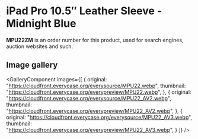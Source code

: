 
# iPad Pro 10.5″ Leather Sleeve - Midnight Blue

<Callout type='info' emoji='👉🏻'>**MPU22ZM** is an order number for this product, used for search engines, auction websites and such.</Callout>

## Image gallery

<GalleryComponent
    images={[
      {
        original: "https://cloudfront.everycase.org/everysource/MPU22.webp",
        thumbnail: "https://cloudfront.everycase.org/everypreview/MPU22.webp",
      },
      {
        original: "https://cloudfront.everycase.org/everysource/MPU22_AV2.webp",
        thumbnail: "https://cloudfront.everycase.org/everypreview/MPU22_AV2.webp",
      },
      {
        original: "https://cloudfront.everycase.org/everysource/MPU22_AV3.webp",
        thumbnail: "https://cloudfront.everycase.org/everypreview/MPU22_AV3.webp",
      }
    ]}
  />
